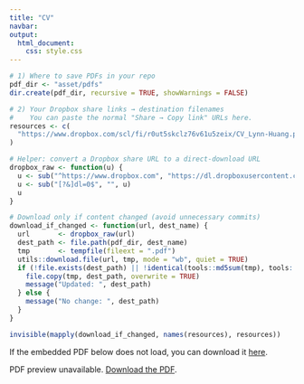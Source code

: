 ```yaml
---
title: "CV"
navbar:
output:
  html_document: 
    css: style.css
---
```


```r
# 1) Where to save PDFs in your repo
pdf_dir <- "asset/pdfs"
dir.create(pdf_dir, recursive = TRUE, showWarnings = FALSE)

# 2) Your Dropbox share links → destination filenames
#    You can paste the normal "Share → Copy link" URLs here.
resources <- c(
  "https://www.dropbox.com/scl/fi/r0ut5skclz76v61u5zeix/CV_Lynn-Huang.pdf?rlkey=tn93vmvsjdhh6t4w9ntjmq2xp&st=66xzxoxw&dl=0" = "CV.pdf"
)

# Helper: convert a Dropbox share URL to a direct-download URL
dropbox_raw <- function(u) {
  u <- sub("^https://www.dropbox.com", "https://dl.dropboxusercontent.com", u)
  u <- sub("[?&]dl=0$", "", u)
  u
}

# Download only if content changed (avoid unnecessary commits)
download_if_changed <- function(url, dest_name) {
  url       <- dropbox_raw(url)
  dest_path <- file.path(pdf_dir, dest_name)
  tmp       <- tempfile(fileext = ".pdf")
  utils::download.file(url, tmp, mode = "wb", quiet = TRUE)
  if (!file.exists(dest_path) || !identical(tools::md5sum(tmp), tools::md5sum(dest_path))) {
    file.copy(tmp, dest_path, overwrite = TRUE)
    message("Updated: ", dest_path)
  } else {
    message("No change: ", dest_path)
  }
}

invisible(mapply(download_if_changed, names(resources), resources))
```

If the embedded PDF below does not load, you can download it [here](https://www.dropbox.com/scl/fi/r0ut5skclz76v61u5zeix/CV_Lynn-Huang.pdf?rlkey=tn93vmvsjdhh6t4w9ntjmq2xp&st=66xzxoxw&dl=0).


<div class="pdf-container">
  <object
    class="pdf-embed"
    data="{{ '/asset/pdfs/CV.pdf' | relative_url }}"
    type="application/pdf"
    aria-label="CV">
    <p>
      PDF preview unavailable.
      <a href="{{ '/asset/pdfs/CVr.pdf' | relative_url }}">Download the PDF</a>.
    </p>
  </object>
</div>